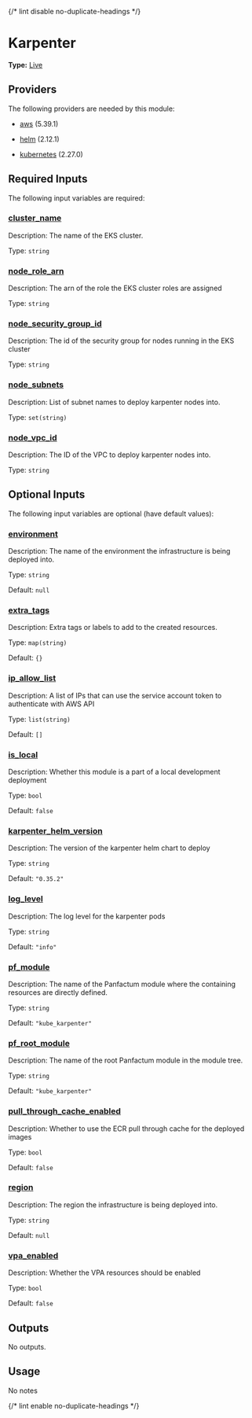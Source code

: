 {/* lint disable no-duplicate-headings */}

# Karpenter

**Type:** [Live](./overview)

## Providers

The following providers are needed by this module:

* [aws](https://registry.terraform.io/providers/hashicorp/aws/5.39.1/docs) (5.39.1)

* [helm](https://registry.terraform.io/providers/hashicorp/helm/2.12.1/docs) (2.12.1)

* [kubernetes](https://registry.terraform.io/providers/hashicorp/kubernetes/2.27.0/docs) (2.27.0)

## Required Inputs

The following input variables are required:

### <a name="input_cluster_name" /> [cluster\_name](#input_cluster_name)

Description: The name of the EKS cluster.

Type: `string`

### <a name="input_node_role_arn" /> [node\_role\_arn](#input_node_role_arn)

Description: The arn of the role the EKS cluster roles are assigned

Type: `string`

### <a name="input_node_security_group_id" /> [node\_security\_group\_id](#input_node_security_group_id)

Description: The id of the security group for nodes running in the EKS cluster

Type: `string`

### <a name="input_node_subnets" /> [node\_subnets](#input_node_subnets)

Description: List of subnet names to deploy karpenter nodes into.

Type: `set(string)`

### <a name="input_node_vpc_id" /> [node\_vpc\_id](#input_node_vpc_id)

Description: The ID of the VPC to deploy karpenter nodes into.

Type: `string`

## Optional Inputs

The following input variables are optional (have default values):

### <a name="input_environment" /> [environment](#input_environment)

Description: The name of the environment the infrastructure is being deployed into.

Type: `string`

Default: `null`

### <a name="input_extra_tags" /> [extra\_tags](#input_extra_tags)

Description: Extra tags or labels to add to the created resources.

Type: `map(string)`

Default: `{}`

### <a name="input_ip_allow_list" /> [ip\_allow\_list](#input_ip_allow_list)

Description: A list of IPs that can use the service account token to authenticate with AWS API

Type: `list(string)`

Default: `[]`

### <a name="input_is_local" /> [is\_local](#input_is_local)

Description: Whether this module is a part of a local development deployment

Type: `bool`

Default: `false`

### <a name="input_karpenter_helm_version" /> [karpenter\_helm\_version](#input_karpenter_helm_version)

Description: The version of the karpenter helm chart to deploy

Type: `string`

Default: `"0.35.2"`

### <a name="input_log_level" /> [log\_level](#input_log_level)

Description: The log level for the karpenter pods

Type: `string`

Default: `"info"`

### <a name="input_pf_module" /> [pf\_module](#input_pf_module)

Description: The name of the Panfactum module where the containing resources are directly defined.

Type: `string`

Default: `"kube_karpenter"`

### <a name="input_pf_root_module" /> [pf\_root\_module](#input_pf_root_module)

Description: The name of the root Panfactum module in the module tree.

Type: `string`

Default: `"kube_karpenter"`

### <a name="input_pull_through_cache_enabled" /> [pull\_through\_cache\_enabled](#input_pull_through_cache_enabled)

Description: Whether to use the ECR pull through cache for the deployed images

Type: `bool`

Default: `false`

### <a name="input_region" /> [region](#input_region)

Description: The region the infrastructure is being deployed into.

Type: `string`

Default: `null`

### <a name="input_vpa_enabled" /> [vpa\_enabled](#input_vpa_enabled)

Description: Whether the VPA resources should be enabled

Type: `bool`

Default: `false`

## Outputs

No outputs.

## Usage

No notes

{/* lint enable no-duplicate-headings */}
